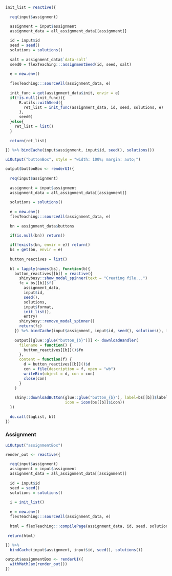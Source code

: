 
```r
init_list = reactive({
  
  req(input$assignment)

  assignment = input$assignment
  assignment_data = all_assignment_data[[assignment]]
    
  id = input$id
  seed = seed()
  solutions = solutions()
  
  salt = assignment_data$`data-salt`
  seed0 = flexTeaching:::assignmentSeed(id, seed, salt)
  
  e = new.env()
  
  flexTeaching:::sourceAll(assignment_data, e)
  
  init_func = get(assignment_data$init, envir = e)
  if(!is.null(init_func)){
      R.utils::withSeed({
        ret_list = init_func(assignment_data, id, seed, solutions, e)
      },
      seed0)
  }else{
    ret_list = list()
  }
    
  return(ret_list)
    
}) %>% bindCache(input$assignment, input$id, seed(), solutions())
```


```r
uiOutput("buttonBox", style = "width: 100%; margin: auto;")
```

```r

output$buttonBox <- renderUI({
  
  req(input$assignment)
  
  assignment = input$assignment
  assignment_data = all_assignment_data[[assignment]]
  
  solutions = solutions()
  
  e = new.env()
  flexTeaching:::sourceAll(assignment_data, e)
  
  bn = assignment_data$buttons

  if(is.null(bn)) return()
  
  if(!exists(bn, envir = e)) return()
  bs = get(bn, envir = e)
  
  button_reactives = list()
  
  bl = lapply(names(bs), function(b){
    button_reactives[[b]] = reactive({
      shinybusy::show_modal_spinner(text = "Creating file...")
      fc = bs[[b]]$f(
        assignment_data,
        input$id,
        seed(),
        solutions,
        input$format,
        init_list(),
        entry)
      shinybusy::remove_modal_spinner()
      return(fc)
    }) %>% bindCache(input$assignment, input$id, seed(), solutions(), input$format, b)
    
    output[[glue::glue("button_{b}")]] <- downloadHandler(
      filename = function() {
        button_reactives[[b]]()$fn
      },
      content = function(f) {
        d = button_reactives[[b]]()$d
        con = file(description = f, open = "wb")
        writeBin(object = d, con = con)
        close(con)
      }
    )
    
    shiny::downloadButton(glue::glue("button_{b}"), label=bs[[b]]$label,
                          icon = icon(bs[[b]]$icon))
  })
  
  do.call(tagList, bl)
})
```



### Assignment

```r
uiOutput("assignmentBox")
```

```r
render_out <- reactive({
  
  req(input$assignment)
  assignment = input$assignment
  assignment_data = all_assignment_data[[assignment]]
  
  id = input$id
  seed = seed()
  solutions = solutions()
  
  i = init_list()
  
  e = new.env()
  flexTeaching:::sourceAll(assignment_data, e)
  
  html = flexTeaching:::compilePage(assignment_data, id, seed, solutions, e, i)
  
 return(html)
  
}) %>%
  bindCache(input$assignment, input$id, seed(), solutions())
```

```r
output$assignmentBox <- renderUI({
  withMathJax(render_out())
})
```
